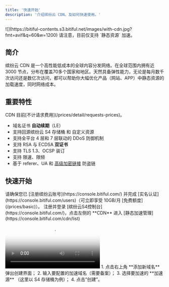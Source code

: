 ```yaml
---
title: '快速开始'
description: '介绍缤纷云 CDN，及如何快速使用。'
---
```

<Frame>![](https://bitiful-contents.s3.bitiful.net/images/with-cdn.jpg?fmt=avif&q=60&w=1200)</Frame>

<Warn>
请注意，目前仅支持 `静态资源` 加速。
</Warn>

## 简介
缤纷云 CDN 是一个高性能低成本的全球内容分发网络。在全球范围内拥有近 3000 节点，分布在覆盖70多个国家和地区。天然具备弹性能力，无论是每月数千次访问还是数亿次访问，都可以帮助你大幅优化产品（网站、APP）中静态资源的加载速度，同时网络成本。

## 重要特性

<Tip>
CDN 目前[不计请求费用](/prices/detail/requests-prices)。
</Tip>

- 域名证书 **自动续期**（LE）
- 支持回源缤纷云 S4 存储桶 和 自定义资源
- 支持全平台 4 层和 7 层联动的 DDoS 防御机制
- 支持 RSA 与 ECDSA **双证书**
- 支持 TLS 1.3、OCSP 装订
- 支持 限速、限频
- 基于 referer、UA 和 [高级加密链接](/best-practice/token-link) 防盗链

## 快速开始

<Tip>
请确保您已 [注册缤纷云账号](https://console.bitiful.com/) 并完成 [实名认证](https://console.bitiful.com/users)（可立即享受 10GB/月 [免费额度](/prices/basic)）。
</Tip>

<Steps>
  <Step title="注册/登录">
    注册并登录 [缤纷云S4控制台](https://console.bitiful.com/)，点击左侧的 **CDN** 进入 [静态加速管理](https://console.bitiful.com/cdn/list)
  </Step>
  <Step title="创建加速项目">
  <Frame>
    <video
        autoplay
        controls
        className="w-full aspect-video"
        poster="https://bitiful-contents.s3.bitiful.net/images/create-bucket-cdn-fast.mp4?frame=1&w=1280"
        src="https://bitiful-contents.s3.bitiful.net/images/create-bucket-cdn-fast.mp4"
    ></video></Frame>
    1. 点击右上角 **添加新域名** 弹出创建界面；
    2. 输入要配置的加速域名（需要备案）；
    3. 选择要加速的 **加速源** （这里以 S4 存储桶为例）；
    4. 点击“创建”。
  </Step>
</Steps>